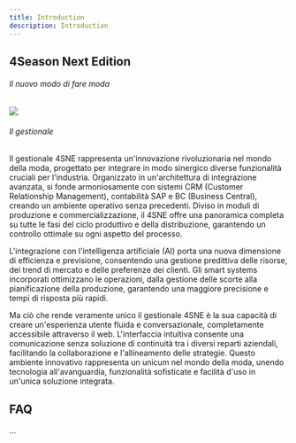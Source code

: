 ```yaml
---
title: Introduction
description: Introduction
---
```

4Season Next Edition
--------------------

###### Il nuovo modo di fare moda

![](assets/MTcwOTI0MTE2ODYwNg==.png)

###### Il gestionale

Il gestionale 4SNE rappresenta un'innovazione rivoluzionaria nel mondo della moda, progettato per integrare in modo sinergico diverse funzionalità cruciali per l'industria. Organizzato in un'architettura di integrazione avanzata, si fonde armoniosamente con sistemi CRM (Customer Relationship Management), contabilità SAP e BC (Business Central), creando un ambiente operativo senza precedenti. Diviso in moduli di produzione e commercializzazione, il 4SNE offre una panoramica completa su tutte le fasi del ciclo produttivo e della distribuzione, garantendo un controllo ottimale su ogni aspetto del processo.

  

L'integrazione con l'intelligenza artificiale (AI) porta una nuova dimensione di efficienza e previsione, consentendo una gestione predittiva delle risorse, dei trend di mercato e delle preferenze dei clienti. Gli smart systems incorporati ottimizzano le operazioni, dalla gestione delle scorte alla pianificazione della produzione, garantendo una maggiore precisione e tempi di risposta più rapidi.

  

Ma ciò che rende veramente unico il gestionale 4SNE è la sua capacità di creare un'esperienza utente fluida e conversazionale, completamente accessibile attraverso il web. L'interfaccia intuitiva consente una comunicazione senza soluzione di continuità tra i diversi reparti aziendali, facilitando la collaborazione e l'allineamento delle strategie. Questo ambiente innovativo rappresenta un unicum nel mondo della moda, unendo tecnologia all'avanguardia, funzionalità sofisticate e facilità d'uso in un'unica soluzione integrata.

FAQ
---

...